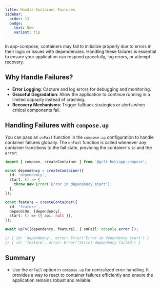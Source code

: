 ```yaml
---
title: Handle Container Failures
sidebar:
  order: 13
  badge:
    text: New
    variant: tip
---
```


In app-compose, containers may fail to initialize properly due to errors in their logic or issues with dependencies. Handling these failures is essential to ensure your application can respond gracefully, log errors, or attempt recovery.

## Why Handle Failures?

- **Error Logging**: Capture and log errors for debugging and monitoring.
- **Graceful Degradation**: Allow the application to continue running in a limited capacity instead of crashing.
- **Recovery Mechanisms**: Trigger fallback strategies or alerts when critical components fail.

## Handling Failures with `compose.up`

You can pass an `onFail` function in the `compose.up` configuration to handle container failures globally. The `onFail` function is called whenever any container transitions to the fail state, providing the container's `id` and the `error`:

```ts {16}
import { compose, createContainer } from '@grlt-hub/app-compose';

const dependency = createContainer({
  id: 'dependency',
  start: () => {
    throw new Error('Error in dependency start');
  },
});

const feature = createContainer({
  id: 'feature',
  dependsOn: [dependency],
  start: () => ({ api: null }),
});

await upFn([dependency, feature], { onFail: console.error });

// { id: 'dependency', error: Error('Error in dependency start') }
// { id: 'feature', error: Error('Strict dependency failed') }
```

## Summary

- Use the `onFail` option in `compose.up` for centralized error handling. It provides a way to react to container failures efficiently and ensure the application remains robust and reliable.
